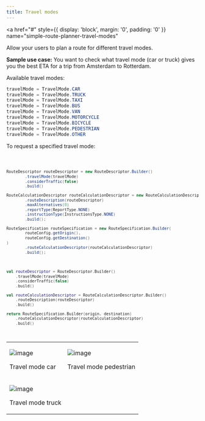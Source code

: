 ```yaml
---
title: Travel modes
---
```


<a
  href="#"
  style={{ display: 'block', margin: '0', padding: '0' }}
  name="simple-route-planner-travel-modes"
></a>

Allow your users to plan a route for different travel modes.

**Sample use case:** You want to check what travel mode (car or truck) gives you the best ETA for a
trip from Amsterdam to Rotterdam.

Available travel modes:

```java
travelMode = TravelMode.CAR
travelMode = TravelMode.TRUCK
travelMode = TravelMode.TAXI
travelMode = TravelMode.BUS
travelMode = TravelMode.VAN
travelMode = TravelMode.MOTORCYCLE
travelMode = TravelMode.BICYCLE
travelMode = TravelMode.PEDESTRIAN
travelMode = TravelMode.OTHER
```

To request a specified travel mode:

<Code>

```java
RouteDescriptor routeDescriptor = new RouteDescriptor.Builder()
        .travelMode(travelMode)
        .considerTraffic(false)
        .build()

RouteCalculationDescriptor routeCalculationDescriptor = new RouteCalculationDescriptor.Builder()
        .routeDescription(routeDescriptor)
        .maxAlternatives(0)
        .reportType(ReportType.NONE)
        .instructionType(InstructionsType.NONE)
        .build();

RouteSpecification routeSpecification = new RouteSpecification.Builder(
        routeConfig.getOrigin(),
        routeConfig.getDestination()
)
        .routeCalculationDescriptor(routeCalculationDescriptor)
        .build();
```

```kotlin
val routeDescriptor = RouteDescriptor.Builder()
    .travelMode(travelMode)
    .considerTraffic(false)
    .build()

val routeCalculationDescriptor = RouteCalculationDescriptor.Builder()
    .routeDescription(routeDescriptor)
    .build()

return RouteSpecification.Builder(origin, destination)
    .routeCalculationDescriptor(routeCalculationDescriptor)
    .build()
```

</Code>

<table>
  <tbody>
    <tr>
      <td>
        <ContentWrapper maxWidth="350px" objectFit="contain">
          <p>
            <img src="../images/Travel_modesCar.png" alt="image" />
          </p>
        </ContentWrapper>
        <p>Travel mode car</p>
      </td>
      <td>
        <ContentWrapper maxWidth="350px" objectFit="contain">
          <p>
            <img src="../images/Travel_modesPedestrian.png" alt="image" />
          </p>
        </ContentWrapper>
        <p>Travel mode pedestrian</p>
      </td>
    </tr>
    <tr>
      <td>
        <ContentWrapper maxWidth="350px" objectFit="contain">
          <p>
            <img src="../images/Travel_modesTruck.png" alt="image" />
          </p>
        </ContentWrapper>
        <p>Travel mode truck</p>
      </td>
      <td></td>
    </tr>
  </tbody>
</table>